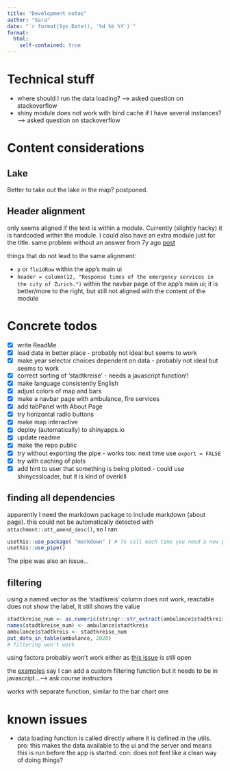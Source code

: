 ```yaml
---
title: "Development notes"
author: "Sara"
date: "`r format(Sys.Date(), '%d %b %Y')`"
format: 
  html:
    self-contained: true
---
```


# Technical stuff

- where should I run the data loading? --> asked question on stackoverflow
- shiny module does not work with bind cache if I have several instances? --> asked question on stackoverflow

# Content considerations

## Lake

Better to take out the lake in the map? postponed.

## Header alignment

only seems aligned if the text is within a module. Currently (slightly hacky) it is hardcoded within the module. I could also have an extra module just for the title.
same problem without an answer from 7y ago [post](https://groups.google.com/g/shiny-discuss/c/DVF2YQeYfiE)

things that do not lead to the same alignment:

- `p` or `fluidRow` within the app's main ui
- `header = column(12, "Response times of the emergency services in the city of Zurich.")`  within the navbar page of the app's main ui; it is better/more to the right, but still not aligned with the content of the module

# Concrete todos

- [x] write ReadMe
- [x] load data in better place - probably not ideal but seems to work
- [x] make year selector choices dependent on data - probably not ideal but seems to work
- [x] correct sorting of 'stadtkreise' - needs a javascript function!!
- [x] make language consistently English
- [x] adjust colors of map and bars
- [x] make a navbar page with ambulance, fire services
- [x] add tabPanel with About Page
- [x] try horizontal radio buttons
- [x] make map interactive
- [x] deploy (automatically) to shinyapps.io
- [x] update readme
- [x] make the repo public
- [x] try without exporting the pipe - works too. next time use `export = FALSE`
- [x] try with caching of plots
- [x] add hint to user that something is being plotted - could use shinycssloader, but it is kind of overkill

## finding all dependencies
apparently I need the markdown package to include markdown (about page). this could not be automatically detected with `attachment::att_amend_desc()`, so I ran

```r
usethis::use_package( "markdown" ) # To call each time you need a new package
usethis::use_pipe()
```

The pipe was also an issue...
  
## filtering

using a named vector as the 'stadtkreis' column does not work, reactable does not show the label, it still shows the value
```r
stadtkreise_num <- as.numeric(stringr::str_extract(ambulance$stadtkreis, "[:digit:]+"))
names(stadtkreise_num) <- ambulance$stadtkreis
ambulance$stadtkreis <- stadtkreise_num
put_data_in_table(ambulance, 2020)
# filtering won't work
```

using factors probably won't work either as [this issue](https://github.com/glin/reactable/issues/202) is still open

the [examples](https://glin.github.io/reactable/articles/custom-filtering.html#regular-expression-pattern-filtering) say I can add a custom filtering function but it needs to be in javascript...--> ask course instructors

works with separate function, similar to the bar chart one

# known issues

- data loading function is called directly where it is defined in the utils. pro: this makes the data available to the ui and the server and means this is run before the app is started. con: does not feel like a clean way of doing things?
